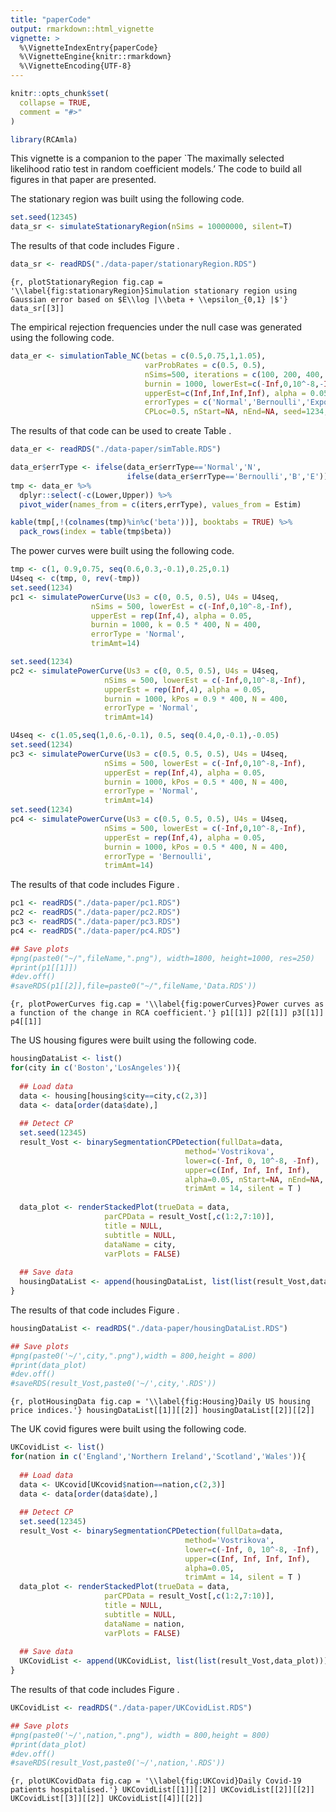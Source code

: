 ```yaml
---
title: "paperCode"
output: rmarkdown::html_vignette
vignette: >
  %\VignetteIndexEntry{paperCode}
  %\VignetteEngine{knitr::rmarkdown}
  %\VignetteEncoding{UTF-8}
---
```


```r
knitr::opts_chunk$set(
  collapse = TRUE,
  comment = "#>"
)
```

```r
library(RCAmla)
```

This vignette is a companion to the paper `The maximally selected likelihood 
ratio test in random coefficient models.' The code to build all figures in that
paper are presented.

The stationary region was built using the following code.
```r
set.seed(12345)
data_sr <- simulateStationaryRegion(nSims = 10000000, silent=T)
```

The results of that code includes Figure \ref{fig:stationaryRegion}.
```r
data_sr <- readRDS("./data-paper/stationaryRegion.RDS")
```

```{r, plotStationaryRegion fig.cap = '\\label{fig:stationaryRegion}Simulation stationary region using Gaussian error based on $E\\log |\\beta + \\epsilon_{0,1} |$'}
data_sr[[3]]
```

The empirical rejection frequencies under the null case was generated using the following code.
```r
data_er <- simulationTable_NC(betas = c(0.5,0.75,1,1.05), 
                              varProbRates = c(0.5, 0.5),
                              nSims=500, iterations = c(100, 200, 400, 800), 
                              burnin = 1000, lowerEst=c(-Inf,0,10^-8,-Inf), 
                              upperEst=c(Inf,Inf,Inf,Inf), alpha = 0.05,
                              errorTypes = c('Normal','Bernoulli','Exponential'),
                              CPLoc=0.5, nStart=NA, nEnd=NA, seed=1234,trimAmt=14)
```


The results of that code can be used to create Table \ref{tab:empiricalRejection}.
```r
data_er <- readRDS("./data-paper/simTable.RDS")
```

```r
data_er$errType <- ifelse(data_er$errType=='Normal','N',
                          ifelse(data_er$errType=='Bernoulli','B','E'))
tmp <- data_er %>%
  dplyr::select(-c(Lower,Upper)) %>%
  pivot_wider(names_from = c(iters,errType), values_from = Estim)

kable(tmp[,!(colnames(tmp)%in%c('beta'))], booktabs = TRUE) %>%
  pack_rows(index = table(tmp$beta))
```

The power curves were built using the following code.

```r
tmp <- c(1, 0.9,0.75, seq(0.6,0.3,-0.1),0.25,0.1)
U4seq <- c(tmp, 0, rev(-tmp))
set.seed(1234)
pc1 <- simulatePowerCurve(Us3 = c(0, 0.5, 0.5), U4s = U4seq,
                  nSims = 500, lowerEst = c(-Inf,0,10^-8,-Inf), 
                  upperEst = rep(Inf,4), alpha = 0.05,
                  burnin = 1000, k = 0.5 * 400, N = 400, 
                  errorType = 'Normal',
                  trimAmt=14)

set.seed(1234)
pc2 <- simulatePowerCurve(Us3 = c(0, 0.5, 0.5), U4s = U4seq,
                     nSims = 500, lowerEst = c(-Inf,0,10^-8,-Inf), 
                     upperEst = rep(Inf,4), alpha = 0.05,
                     burnin = 1000, kPos = 0.9 * 400, N = 400, 
                     errorType = 'Normal',
                     trimAmt=14)

U4seq <- c(1.05,seq(1,0.6,-0.1), 0.5, seq(0.4,0,-0.1),-0.05)
set.seed(1234)
pc3 <- simulatePowerCurve(Us3 = c(0.5, 0.5, 0.5), U4s = U4seq,
                     nSims = 500, lowerEst = c(-Inf,0,10^-8,-Inf), 
                     upperEst = rep(Inf,4), alpha = 0.05,
                     burnin = 1000, kPos = 0.5 * 400, N = 400, 
                     errorType = 'Normal',
                     trimAmt=14)
set.seed(1234)
pc4 <- simulatePowerCurve(Us3 = c(0.5, 0.5, 0.5), U4s = U4seq,
                     nSims = 500, lowerEst = c(-Inf,0,10^-8,-Inf), 
                     upperEst = rep(Inf,4), alpha = 0.05,
                     burnin = 1000, kPos = 0.5 * 400, N = 400,
                     errorType = 'Bernoulli',
                     trimAmt=14)
```


The results of that code includes Figure \ref{fig:powerCurves}.
```r
pc1 <- readRDS("./data-paper/pc1.RDS")
pc2 <- readRDS("./data-paper/pc2.RDS")
pc3 <- readRDS("./data-paper/pc3.RDS")
pc4 <- readRDS("./data-paper/pc4.RDS")

## Save plots
#png(paste0("~/",fileName,".png"), width=1800, height=1000, res=250)
#print(p1[[1]])
#dev.off()
#saveRDS(p1[[2]],file=paste0("~/",fileName,'Data.RDS'))
```

```{r, plotPowerCurves fig.cap = '\\label{fig:powerCurves}Power curves as a function of the change in RCA coefficient.'}
p1[[1]]
p2[[1]]
p3[[1]]
p4[[1]]
```


The US housing figures were built using the following code.

```r
housingDataList <- list()
for(city in c('Boston','LosAngeles')){
  
  ## Load data
  data <- housing[housing$city==city,c(2,3)]
  data <- data[order(data$date),]
  
  ## Detect CP
  set.seed(12345)
  result_Vost <- binarySegmentationCPDetection(fullData=data, 
                                       method='Vostrikova',
                                       lower=c(-Inf, 0, 10^-8, -Inf),
                                       upper=c(Inf, Inf, Inf, Inf),
                                       alpha=0.05, nStart=NA, nEnd=NA,
                                       trimAmt = 14, silent = T )
  
  data_plot <- renderStackedPlot(trueData = data, 
                     parCPData = result_Vost[,c(1:2,7:10)],
                     title = NULL,
                     subtitle = NULL,
                     dataName = city,
                     varPlots = FALSE)
  
  ## Save data
  housingDataList <- append(housingDataList, list(list(result_Vost,data_plot)))
}
```


The results of that code includes Figure \ref{fig:Housing}.
```r
housingDataList <- readRDS("./data-paper/housingDataList.RDS")

## Save plots
#png(paste0('~/',city,".png"),width = 800,height = 800)
#print(data_plot)
#dev.off()
#saveRDS(result_Vost,paste0('~/',city,'.RDS'))
```

```{r, plotHousingData fig.cap = '\\label{fig:Housing}Daily US housing price indices.'}
housingDataList[[1]][[2]]
housingDataList[[2]][[2]]
```


The UK covid figures were built using the following code.

```r
UKCovidList <- list()
for(nation in c('England','Northern Ireland','Scotland','Wales')){
  
  ## Load data
  data <- UKcovid[UKcovid$nation==nation,c(2,3)]
  data <- data[order(data$date),]
  
  ## Detect CP
  set.seed(12345)
  result_Vost <- binarySegmentationCPDetection(fullData=data, 
                                       method='Vostrikova',
                                       lower=c(-Inf, 0, 10^-8, -Inf),
                                       upper=c(Inf, Inf, Inf, Inf),
                                       alpha=0.05,
                                       trimAmt = 14, silent = T )
  data_plot <- renderStackedPlot(trueData = data, 
                     parCPData = result_Vost[,c(1:2,7:10)],
                     title = NULL,
                     subtitle = NULL,
                     dataName = nation,
                     varPlots = FALSE)
  
  ## Save data
  UKCovidList <- append(UKCovidList, list(list(result_Vost,data_plot)))
}
```


The results of that code includes Figure \ref{fig:UKCovid}.

```r
UKCovidList <- readRDS("./data-paper/UKCovidList.RDS")

## Save plots
#png(paste0('~/',nation,".png"), width = 800,height = 800)
#print(data_plot) 
#dev.off()
#saveRDS(result_Vost,paste0('~/',nation,'.RDS'))
```

```{r, plotUKCovidData fig.cap = '\\label{fig:UKCovid}Daily Covid-19 patients hospitalised.'}
UKCovidList[[1]][[2]]
UKCovidList[[2]][[2]]
UKCovidList[[3]][[2]]
UKCovidList[[4]][[2]]
```
